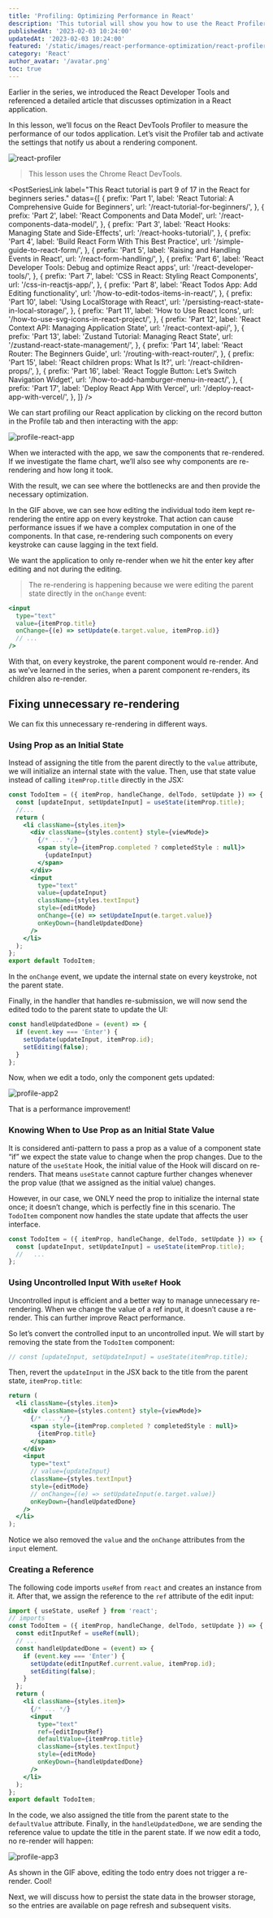 ```yaml
---
title: 'Profiling: Optimizing Performance in React'
description: 'This tutorial will show you how to use the React Profiler to profile and optimize your React components.'
publishedAt: '2023-02-03 10:24:00'
updatedAt: '2023-02-03 10:24:00'
featured: '/static/images/react-performance-optimization/react-profiler.png'
category: 'React'
author_avatar: '/avatar.png'
toc: true
---
```


Earlier in the series, we introduced the React Developer Tools and referenced a detailed article that discusses optimization in a React application. 

In this lesson, we’ll focus on the React DevTools Profiler to measure the performance of our todos application. Let’s visit the Profiler tab and activate the settings that notify us about a rendering component.

![react-profiler](/static/images/react-performance-optimization/react-profiler.png)

> This lesson uses the Chrome React DevTools.

<PostSeriesLink
  label="This React tutorial is part 9 of 17 in the React for beginners series."
  datas={[
    {
      prefix: 'Part 1',
      label: 'React Tutorial: A Comprehensive Guide for Beginners',
      url: '/react-tutorial-for-beginners/',
    },
    {
      prefix: 'Part 2',
      label: 'React Components and Data Model',
      url: '/react-components-data-model/',
    },
    {
      prefix: 'Part 3',
      label: 'React Hooks: Managing State and Side-Effects',
      url: '/react-hooks-tutorial/',
    },
    {
      prefix: 'Part 4',
      label: 'Build React Form With This Best Practice',
      url: '/simple-guide-to-react-form/',
    },
    {
      prefix: 'Part 5',
      label: 'Raising and Handling Events in React',
      url: '/react-form-handling/',
    },
    {
      prefix: 'Part 6',
      label: 'React Developer Tools: Debug and optimize React apps',
      url: '/react-developer-tools/',
    },
    {
      prefix: 'Part 7',
      label: 'CSS in React: Styling React Components',
      url: '/css-in-reactjs-app/',
    },
    {
      prefix: 'Part 8',
      label: 'React Todos App: Add Editing functionality',
      url: '/how-to-edit-todos-items-in-react/',
    },
    {
      prefix: 'Part 10',
      label: 'Using LocalStorage with React',
      url: '/persisting-react-state-in-local-storage/',
    },
    {
      prefix: 'Part 11',
      label: 'How to Use React Icons',
      url: '/how-to-use-svg-icons-in-react-project/',
    },
    {
      prefix: 'Part 12',
      label: 'React Context API: Managing Application State',
      url: '/react-context-api/',
    },
    {
      prefix: 'Part 13',
      label: 'Zustand Tutorial: Managing React State',
      url: '/zustand-react-state-management/',
    },
    {
      prefix: 'Part 14',
      label: 'React Router: The Beginners Guide',
      url: '/routing-with-react-router/',
    },
    {
      prefix: 'Part 15',
      label: 'React children props: What Is It?',
      url: '/react-children-props/',
    },
    {
      prefix: 'Part 16',
      label: 'React Toggle Button: Let’s Switch Navigation Widget',
      url: '/how-to-add-hamburger-menu-in-react/',
    },
    {
      prefix: 'Part 17',
      label: 'Deploy React App With Vercel',
      url: '/deploy-react-app-with-vercel/',
    },
  ]}
/>

We can start profiling our React application by clicking on the record button in the Profile tab and then interacting with the app: 

![profile-react-app](/static/images/react-performance-optimization/profile-react-app.gif)

When we interacted with the app, we saw the components that re-rendered. If we investigate the flame chart, we’ll also see why components are re-rendering and how long it took. 

With the result, we can see where the bottlenecks are and then provide the necessary optimization.

In the GIF above, we can see how editing the individual todo item kept re-rendering the entire app on every keystroke. That action can cause performance issues if we have a complex computation in one of the components. In that case, re-rendering such components on every keystroke can cause lagging in the text field.

We want the application to only re-render when we hit the enter key after editing and not during the editing. 

> The re-rendering is happening because we were editing the parent state directly in the `onChange` event:

```jsx {4} showLineNumbers
<input
  type="text"
  value={itemProp.title}
  onChange={(e) => setUpdate(e.target.value, itemProp.id)}
  // ...
/>
```
With that, on every keystroke, the parent component would re-render. And as we’ve learned in the series, when a parent component re-renders, its children also re-render.

## Fixing unnecessary re-rendering

We can fix this unnecessary re-rendering in different ways.

### Using Prop as an Initial State

Instead of assigning the title from the parent directly to the `value` attribute, we will initialize an internal state with the value. Then, use that state value instead of calling `itemProp.title` directly in the JSX:

```jsx {2,9,14,17} showLineNumbers
const TodoItem = ({ itemProp, handleChange, delTodo, setUpdate }) => {
  const [updateInput, setUpdateInput] = useState(itemProp.title);
  //...
  return (
    <li className={styles.item}>
      <div className={styles.content} style={viewMode}>
        {/* ... */}
        <span style={itemProp.completed ? completedStyle : null}>
          {updateInput}
        </span>
      </div>
      <input
        type="text"
        value={updateInput}
        className={styles.textInput}
        style={editMode}   
        onChange={(e) => setUpdateInput(e.target.value)}
        onKeyDown={handleUpdatedDone}
      />
    </li>
  );
};
export default TodoItem;
```
In the `onChange` event, we update the internal state on every keystroke, not the parent state. 

Finally, in the handler that handles re-submission, we will now send the edited todo to the parent state to update the UI:

```jsx {3} showLineNumbers
const handleUpdatedDone = (event) => {
  if (event.key === 'Enter') {
    setUpdate(updateInput, itemProp.id);
    setEditing(false);
  }
};
```
Now, when we edit a todo, only the component gets updated:

![profile-app2](/static/images/react-performance-optimization/profile-app2.gif)

That is a performance improvement!

### Knowing When to Use Prop as an Initial State Value 

It is considered anti-pattern to pass a prop as a value of a component state “if” we expect the state value to change when the prop changes. Due to the nature of the `useState` Hook, the initial value of the Hook will discard on re-renders. That means `useState` cannot capture further changes whenever the prop value (that we assigned as the initial value) changes. 

However, in our case, we ONLY need the prop to initialize the internal state once; it doesn’t change, which is perfectly fine in this scenario. The `TodoItem` component now handles the state update that affects the user interface. 

```jsx showLineNumbers
const TodoItem = ({ itemProp, handleChange, delTodo, setUpdate }) => {
  const [updateInput, setUpdateInput] = useState(itemProp.title);
  //   ...
};
```

### Using Uncontrolled Input With `useRef` Hook

Uncontrolled input is efficient and a better way to manage unnecessary re-rendering. When we change the value of a ref input, it doesn’t cause a re-render. This can further improve React performance.

So let’s convert the controlled input to an uncontrolled input. We will start by removing the state from the `TodoItem` component:

```jsx
// const [updateInput, setUpdateInput] = useState(itemProp.title);
```
Then, revert the `updateInput` in the JSX back to the title from the parent state, `itemProp.title`: 

```jsx {6,11,14} showLineNumbers
return (
  <li className={styles.item}>
    <div className={styles.content} style={viewMode}>
      {/* ... */}
      <span style={itemProp.completed ? completedStyle : null}>
        {itemProp.title}
      </span>
    </div>
    <input
      type="text"
      // value={updateInput}
      className={styles.textInput}
      style={editMode}
      // onChange={(e) => setUpdateInput(e.target.value)}
      onKeyDown={handleUpdatedDone}
    />
  </li>
);
```
Notice we also removed the `value` and the `onChange` attributes from the `input` element.

### Creating a Reference

The following code imports `useRef` from `react` and creates an instance from it. After that, we assign the reference to the `ref` attribute of the edit input:

```jsx {1,4,8,17-18} showLineNumbers
import { useState, useRef } from 'react';
// imports
const TodoItem = ({ itemProp, handleChange, delTodo, setUpdate }) => {
  const editInputRef = useRef(null);
  // ...
  const handleUpdatedDone = (event) => {
    if (event.key === 'Enter') {
      setUpdate(editInputRef.current.value, itemProp.id);
      setEditing(false);
    }
  };
  return (
    <li className={styles.item}>
      {/* ... */}
      <input
        type="text"
        ref={editInputRef}
        defaultValue={itemProp.title}
        className={styles.textInput}
        style={editMode}
        onKeyDown={handleUpdatedDone}
      />
    </li>
  );
};
export default TodoItem;
```
In the code, we also assigned the title from the parent state to the `defaultValue` attribute. Finally, in the `handleUpdatedDone`, we are sending the reference value to update the title in the parent state. If we now edit a todo, no re-render will happen:

![profile-app3](/static/images/react-performance-optimization/profile-app3.gif)

As shown in the GIF above, editing the todo entry does not trigger a re-render. Cool!

Next, we will discuss how to persist the state data in the browser storage, so the entries are available on page refresh and subsequent visits.

<PostNextUnit
  heading="Next part: Using LocalStorage with React"
  btnLabel="continue"
  url="/persisting-react-state-in-local-storage/"
/>